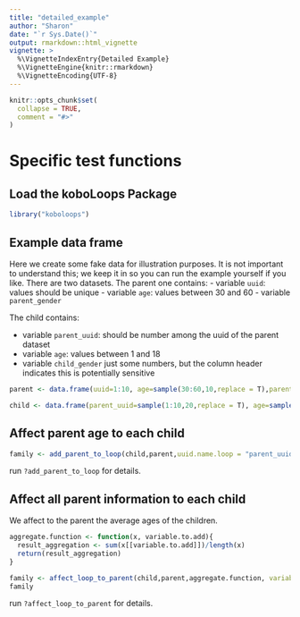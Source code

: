 ```yaml
---
title: "detailed_example"
author: "Sharon"
date: "`r Sys.Date()`"
output: rmarkdown::html_vignette
vignette: >
  %\VignetteIndexEntry{Detailed Example}
  %\VignetteEngine{knitr::rmarkdown}
  %\VignetteEncoding{UTF-8}
---
```


```r
knitr::opts_chunk$set(
  collapse = TRUE,
  comment = "#>"
)
```


# Specific test functions


## Load the koboLoops Package

```r
library("koboloops")
```

## Example data frame

Here we create some fake data for illustration purposes.
It is not important to understand this; we keep it in so you can run the example yourself if you like.
There are two datasets.
The parent one contains:
- variable `uuid`: values should be unique
- variable `age`: values between 30 and 60
- variable `parent_gender`

The child contains:

- variable `parent_uuid`: should be number among the uuid of the parent dataset
- variable `age`: values between 1 and 18
- variable `child_gender` just some numbers, but the column header indicates this is potentially sensitive


```r
parent <- data.frame(uuid=1:10, age=sample(30:60,10,replace = T),parent_gender=sample(c("F","M"),10,replace = T))

child <- data.frame(parent_uuid=sample(1:10,20,replace = T), age=sample(20,1,18), child_gender=sample(c("F","M"),20,replace = T))
```

## Affect parent age to each child


```r
family <- add_parent_to_loop(child,parent,uuid.name.loop = "parent_uuid",uuid.name.parent = "uuid",c("age"))
```

run `?add_parent_to_loop` for details.

## Affect all parent information to each child

We affect to the parent the average ages of the children. 

```r
aggregate.function <- function(x, variable.to.add){
  result_aggregation <- sum(x[[variable.to.add]])/length(x)
  return(result_aggregation)
}
```

```r
family <- affect_loop_to_parent(child,parent,aggregate.function, variable.to.add ="age", "parent_uuid","uuid")
family
```

run `?affect_loop_to_parent` for details.



